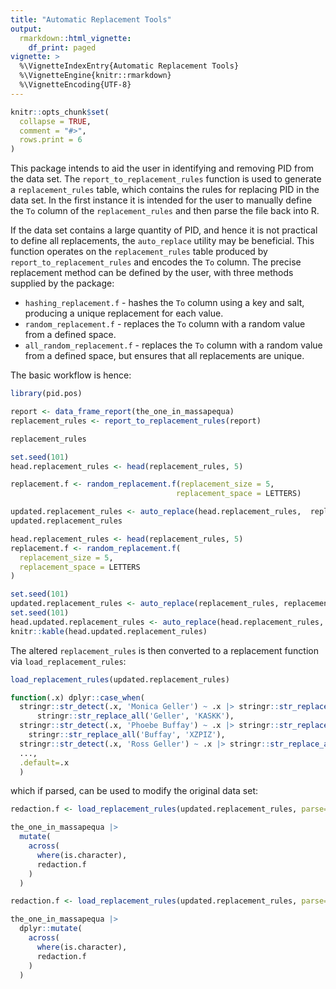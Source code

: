 ```yaml
---
title: "Automatic Replacement Tools"
output: 
  rmarkdown::html_vignette:
    df_print: paged
vignette: >
  %\VignetteIndexEntry{Automatic Replacement Tools}
  %\VignetteEngine{knitr::rmarkdown}
  %\VignetteEncoding{UTF-8}
---
```


```r
knitr::opts_chunk$set(
  collapse = TRUE,
  comment = "#>",
  rows.print = 6
)
```


This package intends to aid the user in identifying and removing PID from the data set.
The `report_to_replacement_rules` function is used to generate a `replacement_rules` table, which
contains the rules for replacing PID in the data set.  In the first instance it is intended 
for the user to manually define the `To` column of the `replacement_rules` and then parse the 
file back into R.

If the data set contains a large quantity of PID, and hence it is not practical to
define all replacements, the `auto_replace` utility may be beneficial.  This function
operates on the `replacement_rules` table produced by `report_to_replacement_rules` 
and encodes the `To` column.   The precise replacement method can be defined by the user, 
with three methods supplied by the package:

- `hashing_replacement.f` - hashes the `To` column using a key and salt, 
  producing a unique replacement for each value.
- `random_replacement.f` - replaces the `To` column with a random value from a defined space.
- `all_random_replacement.f` - replaces the `To` column with a random value from a defined space, 
  but ensures that all replacements are unique.
  
The basic workflow is hence:

```r
library(pid.pos)

report <- data_frame_report(the_one_in_massapequa)
replacement_rules <- report_to_replacement_rules(report)

replacement_rules
```


  
``` r
set.seed(101)
head.replacement_rules <- head(replacement_rules, 5)

replacement.f <- random_replacement.f(replacement_size = 5, 
                                     replacement_space = LETTERS)

updated.replacement_rules <- auto_replace(head.replacement_rules,  replacement.f)
updated.replacement_rules
```

``` r

head.replacement_rules <- head(replacement_rules, 5)
replacement.f <- random_replacement.f(
  replacement_size = 5,
  replacement_space = LETTERS
)

set.seed(101)
updated.replacement_rules <- auto_replace(replacement_rules, replacement.f)
set.seed(101)
head.updated.replacement_rules <- auto_replace(head.replacement_rules, replacement.f)
knitr::kable(head.updated.replacement_rules)
```

The altered `replacement_rules` is then converted to a replacement function via `load_replacement_rules`: 

``` r
load_replacement_rules(updated.replacement_rules)
```

``` r
function(.x) dplyr::case_when(
  stringr::str_detect(.x, 'Monica Geller') ~ .x |> stringr::str_replace_all('Monica', 'SSZFX') |>
      stringr::str_replace_all('Geller', 'KASKK'),
  stringr::str_detect(.x, 'Phoebe Buffay') ~ .x |> stringr::str_replace_all('Phoebe', 'OZJEG') |> 
    stringr::str_replace_all('Buffay', 'XZPIZ'),
  stringr::str_detect(.x, 'Ross Geller') ~ .x |> stringr::str_replace_all('Ross', 'KWNBJ'),
  ...,
  .default=.x
  )
```

which if parsed, can be used to modify the original data set:    

``` r
redaction.f <- load_replacement_rules(updated.replacement_rules, parse=T)

the_one_in_massapequa |>
  mutate(
    across(
      where(is.character),
      redaction.f
    )
  )
```

``` r
redaction.f <- load_replacement_rules(updated.replacement_rules, parse=T)

the_one_in_massapequa |>
  dplyr::mutate(
    across(
      where(is.character),
      redaction.f
    )
  ) 

```